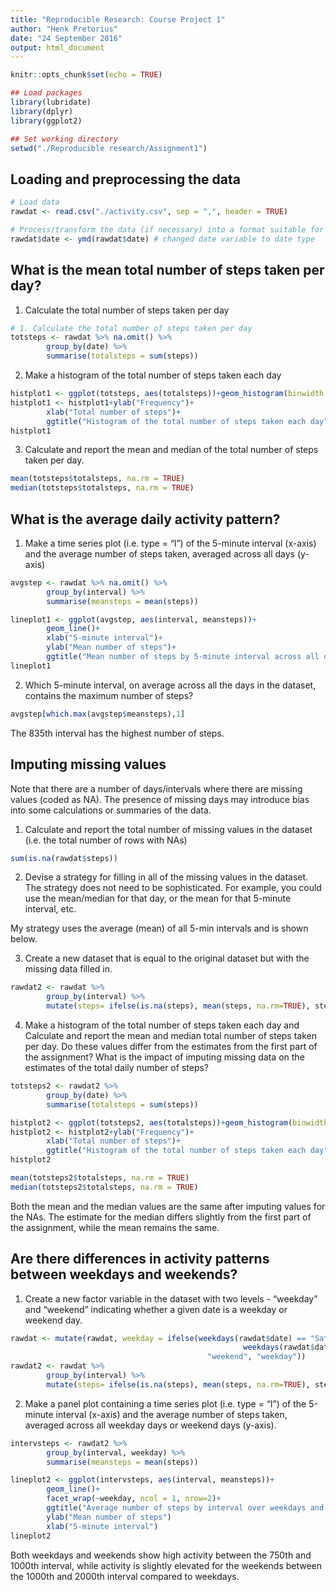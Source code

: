 ---
title: "Reproducible Research: Course Project 1"
author: "Henk Pretorius"
date: "24 September 2016"
output: html_document
---

```{r setup, include=FALSE}
knitr::opts_chunk$set(echo = TRUE)
```

```{r, echo=FALSE, include=FALSE}
## Load packages
library(lubridate)
library(dplyr)
library(ggplot2)

## Set working directory
setwd("./Reproducible research/Assignment1")
```

## Loading and preprocessing the data

```{r}
# Load data
rawdat <- read.csv("./activity.csv", sep = ",", header = TRUE)

# Process/transform the data (if necessary) into a format suitable for your analysis
rawdat$date <- ymd(rawdat$date) # changed date variable to date type
```

## What is the mean total number of steps taken per day?

1. Calculate the total number of steps taken per day

```{r}
# 1. Calculate the total number of steps taken per day
totsteps <- rawdat %>% na.omit() %>%
        group_by(date) %>% 
        summarise(totalsteps = sum(steps))
```

2. Make a histogram of the total number of steps taken each day

```{r}
histplot1 <- ggplot(totsteps, aes(totalsteps))+geom_histogram(binwidth = 2500)
histplot1 <- histplot1+ylab("Frequency")+
        xlab("Total number of steps")+
        ggtitle("Histogram of the total number of steps taken each day")
histplot1
```

3. Calculate and report the mean and median of the total number of steps taken per day.

```{r}
mean(totsteps$totalsteps, na.rm = TRUE)
median(totsteps$totalsteps, na.rm = TRUE)
```

## What is the average daily activity pattern?

1. Make a time series plot (i.e. type = "l") of the 5-minute interval (x-axis) and the average number of steps taken, averaged across all days (y-axis)

```{r}
avgstep <- rawdat %>% na.omit() %>%
        group_by(interval) %>% 
        summarise(meansteps = mean(steps)) 

lineplot1 <- ggplot(avgstep, aes(interval, meansteps))+
        geom_line()+
        xlab("5-minute interval")+
        ylab("Mean number of steps")+
        ggtitle("Mean number of steps by 5-minute interval across all days")
lineplot1
```

2. Which 5-minute interval, on average across all the days in the dataset, contains the maximum number of steps?

```{r}
avgstep[which.max(avgstep$meansteps),1]
```

The 835th interval has the highest number of steps.

## Imputing missing values
Note that there are a number of days/intervals where there are missing values (coded as NA). The presence of missing days may introduce bias into some calculations or summaries of the data.

1. Calculate and report the total number of missing values in the dataset (i.e. the total number of rows with NAs)

```{r}
sum(is.na(rawdat$steps))
```

2. Devise a strategy for filling in all of the missing values in the dataset. The strategy does not need to be sophisticated. For example, you could use the mean/median for that day, or the mean for that 5-minute interval, etc.

My strategy uses the average (mean) of all 5-min intervals and is shown below.

3. Create a new dataset that is equal to the original dataset but with the missing data filled in.

```{r}
rawdat2 <- rawdat %>%
        group_by(interval) %>%
        mutate(steps= ifelse(is.na(steps), mean(steps, na.rm=TRUE), steps))
```

4. Make a histogram of the total number of steps taken each day and Calculate and report the mean and median total number of steps taken per day. Do these values differ from the estimates from the first part of the assignment? What is the impact of imputing missing data on the estimates of the total daily number of steps?

```{r}
totsteps2 <- rawdat2 %>% 
        group_by(date) %>% 
        summarise(totalsteps = sum(steps))

histplot2 <- ggplot(totsteps2, aes(totalsteps))+geom_histogram(binwidth = 2500)
histplot2 <- histplot2+ylab("Frequency")+
        xlab("Total number of steps")+
        ggtitle("Histogram of the total number of steps taken each day")
histplot2

mean(totsteps2$totalsteps, na.rm = TRUE)
median(totsteps2$totalsteps, na.rm = TRUE)
```

Both the mean and the median values are the same after imputing values for the NAs. The estimate for the median differs slightly from the first part of the assignment, while the mean remains the same.

## Are there differences in activity patterns between weekdays and weekends?

1. Create a new factor variable in the dataset with two levels - "weekday" and "weekend" indicating whether a given date is a weekday or weekend day.

```{r}
rawdat <- mutate(rawdat, weekday = ifelse(weekdays(rawdat$date) == "Saturday" |
                                                    weekdays(rawdat$date) == "Sunday", 
                                            "weekend", "weekday"))
rawdat2 <- rawdat %>%
        group_by(interval) %>%
        mutate(steps= ifelse(is.na(steps), mean(steps, na.rm=TRUE), steps))
```

2. Make a panel plot containing a time series plot (i.e. type = "l") of the 5-minute interval (x-axis) and the average number of steps taken, averaged across all weekday days or weekend days (y-axis).

```{r, echo=TRUE}
intervsteps <- rawdat2 %>% 
        group_by(interval, weekday) %>% 
        summarise(meansteps = mean(steps))

lineplot2 <- ggplot(intervsteps, aes(interval, meansteps))+
        geom_line()+
        facet_wrap(~weekday, ncol = 1, nrow=2)+
        ggtitle("Average number of steps by interval over weekdays and weekends")+
        ylab("Mean number of steps")
        xlab("5-minute interval")
lineplot2
```

Both weekdays and weekends show high activity between the 750th and 1000th interval, while activity is slightly elevated for the weekends between the 1000th and 2000th interval compared to weekdays.
